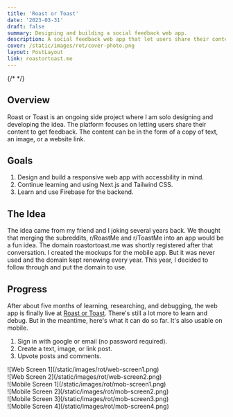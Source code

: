```yaml
---
title: 'Roast or Toast'
date: '2023-03-31'
draft: false
summary: Designing and building a social feedback web app.
description: A social feedback web app that let users share their content to get feedback.
cover: /static/images/rot/cover-photo.png
layout: PostLayout
link: roastortoast.me
---
```


{/* <TOCInline toc={props.toc} asDisclosure /> */}

## Overview

Roast or Toast is an ongoing side project where I am solo designing and developing the idea. The platform focuses on letting users share their content to get feedback. The content can be in the form of a copy of text, an image, or a website link.

## Goals

1. Design and build a responsive web app with accessbility in mind.
2. Continue learning and using Next.js and Tailwind CSS.
3. Learn and use Firebase for the backend.

## The Idea

The idea came from my friend and I joking several years back. We thought that merging the subreddits, r/RoastMe and r/ToastMe into an app would be a fun idea. The domain roastortoast.me was shortly registered after that conversation. I created the mockups for the mobile app. But it was never used and the domain kept renewing every year. This year, I decided to follow through and put the domain to use.

## Progress

After about five months of learning, researching, and debugging, the web app is finally live at <a href="https:roastortoast.me" target="_blank" rel="noreferrer noopener">Roast or Toast</a>. There's still a lot more to learn and debug. But in the meantime, here's what it can do so far. It's also usable on mobile.

1. Sign in with google or email (no password required).
2. Create a text, image, or link post.
3. Upvote posts and comments.

<div className="sm:p-1">![Web Screen 1](/static/images/rot/web-screen1.png)</div>
<div className="sm:p-1">![Web Screen 2](/static/images/rot/web-screen2.png)</div>

<div className="projectImageGrid">
  <div className="imageProp">![Mobile Screen 1](/static/images/rot/mob-screen1.png)</div>
  <div className="imageProp">![Mobile Screen 2](/static/images/rot/mob-screen2.png)</div>
  <div className="imageProp">![Mobile Screen 3](/static/images/rot/mob-screen3.png)</div>
  <div className="imageProp">![Mobile Screen 4](/static/images/rot/mob-screen4.png)</div>
</div>
